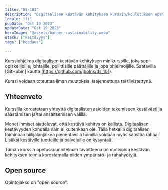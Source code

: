 ```yaml
---
title: "DS-101"
description: "Digitaalisen kestävän kehityksen kurssin/koulutuksen opetusohjelma"
locale: "fi"
pubDate: "Oct 19 2023"
updateDate: "Oct 19 2023"
heroImage: "@assets/banner-sustainability.webp"
stack: ["kestävyys"]
tags: ["koodaus"]

---
```


Kurssiohjelma digitaalisen kestävän kehityksen minikurssille, joka sopii opiskelijoille, johtajille, poliittisille päättäjille ja jopa ohjelmoijille. Saatavilla [GitHubin] kautta (https://github.com/jbolns/ds_101).

Kurssi voidaan toteuttaa ilman muutoksia, laajennettuna tai tiivistettynä.

## Yhteenveto
Kurssilla korostetaan yhteyttä digitaalisten asioiden tekemiseen kestävästi ja säästämisen ja/tai ansaitsemisen välillä.

Monet ihmiset ajattelevat, että kestävä kehitys on kallista. Digitaalisen kestävyyden kohdalla näin ei kuitenkaan ole. Tällä hetkellä digitaalisen toiminnan hiilijalanjälkeä pienentävillä toimilla voidaan myös säästää rahaa. Lisäksi kestäville tuotteille ja palveluille on kysyntää.

Tämän kurssin opetussuunnitelman tavoitteena on motivoida kestävän kehityksen toimia korostamalla niiden ympäristö- ja rahahyötyjä.

## Open source
Opintojakso on "open source".